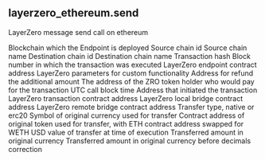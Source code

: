 ## layerzero_ethereum.send 
LayerZero message send call on ethereum

<ParamField path="blockchain">
Blockchain which the Endpoint is deployed
</ParamField>
<ParamField path="source_chain_id">
Source chain id
</ParamField>
<ParamField path="source_chain_name">
Source chain name
</ParamField>
<ParamField path="destination_chain_id">
Destination chain id
</ParamField>
<ParamField path="destination_chain_name">
Destination chain name
</ParamField>
<ParamField path="tx_hash">
Transaction hash
</ParamField>
<ParamField path="block_number">
Block number in which the transaction was executed
</ParamField>
<ParamField path="endpoint_contract">
LayerZero endpoint contract address
</ParamField>
<ParamField path="trace_address">

</ParamField>
<ParamField path="adapter_params">
LayerZero parameters for custom functionality
</ParamField>
<ParamField path="refund_address">
Address for refund the additional amount
</ParamField>
<ParamField path="zro_payment_address">
The address of the ZRO token holder who would pay for the transaction
</ParamField>
<ParamField path="block_time">
UTC call block time
</ParamField>
<ParamField path="user_address">
Address that initiated the transaction
</ParamField>
<ParamField path="transaction_contract">
LayerZero transaction contract address
</ParamField>
<ParamField path="local_bridge_contract">
LayerZero local bridge contract address
</ParamField>
<ParamField path="remote_bridge_contract">
LayerZero remote bridge contract address
</ParamField>
<ParamField path="transfer_type">
Transfer type, native or erc20
</ParamField>
<ParamField path="currency_symbol">
Symbol of original currency used for transfer
</ParamField>
<ParamField path="currency_contract">
Contract address of original token used for transfer, with ETH contract address swapped for WETH
</ParamField>
<ParamField path="amount_usd">
USD value of transfer at time of execution
</ParamField>
<ParamField path="amount_original">
Transferred amount in original currency
</ParamField>
<ParamField path="amount_raw">
Transferred amount in original currency before decimals correction
</ParamField>
